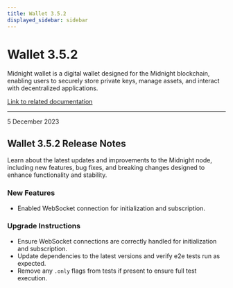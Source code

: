 ```yaml
---
title: Wallet 3.5.2
displayed_sidebar: sidebar
---
```


# Wallet 3.5.2

Midnight wallet is a digital wallet designed for the Midnight blockchain, enabling users to securely store private keys, manage assets, and interact with decentralized applications.

[Link to related documentation](../../learn/introduction/wallets)

---

<div 
  style={{
    marginTop: '0',
    fontSize: '1rem',
    fontWeight: 'normal',
    marginBottom: '0.5rem'
  }}
>
  5 December 2023
</div>

## Wallet 3.5.2 Release Notes

Learn about the latest updates and improvements to the Midnight node, including new features, bug fixes, and breaking changes designed to enhance functionality and stability.

### New Features

- Enabled WebSocket connection for initialization and subscription.

### Upgrade Instructions

- Ensure WebSocket connections are correctly handled for initialization and subscription.  
- Update dependencies to the latest versions and verify e2e tests run as expected.  
- Remove any `.only` flags from tests if present to ensure full test execution.
